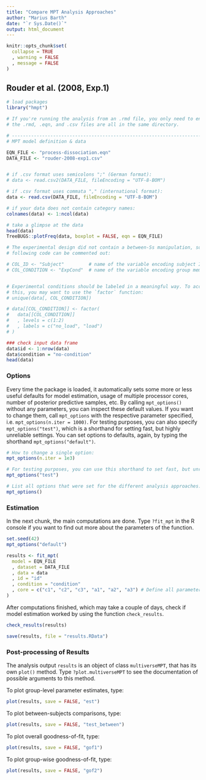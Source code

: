 ```yaml
---
title: "Compare MPT Analysis Approaches"
author: "Marius Barth"
date: "`r Sys.Date()`"
output: html_document
---
```


```r
knitr::opts_chunk$set(
  collapse = TRUE
  , warning = FALSE
  , message = FALSE
)
```


## Rouder et al. (2008, Exp.1)

```r
# load packages
library("hmpt")

# If you're running the analysis from an .rmd file, you only need to ensure that
# the .rmd, .eqn, and .csv files are all in the same directory.

# ------------------------------------------------------------------------------
# MPT model definition & data

EQN_FILE <- "process-dissociation.eqn"
DATA_FILE <- "rouder-2008-exp1.csv"


# if .csv format uses semicolons ";" (German format):
# data <- read.csv2(DATA_FILE, fileEncoding = "UTF-8-BOM")

# if .csv format uses commata "," (international format):
data <- read.csv(DATA_FILE, fileEncoding = "UTF-8-BOM")

# if your data does not contain category names:
colnames(data) <- 1:ncol(data) 

# take a glimpse at the data
head(data)
TreeBUGS::plotFreq(data, boxplot = FALSE, eqn = EQN_FILE)

# The experimental design did not contain a between-Ss manipulation, so the
# following code can be commented out:

# COL_ID <- "Subject"         # name of the variable encoding subject ID
# COL_CONDITION <- "ExpCond"  # name of the variable encoding group membership


# Experimental conditions should be labeled in a meaningful way. To accomplish
# this, you may want to use the `factor` function:
# unique(data[, COL_CONDITION])

# data[[COL_CONDITION]] <- factor(
#   data[[COL_CONDITION]]
#   , levels = c(1:2)
#   , labels = c("no_load", "load")
# )

### check input data frame
data$id <- 1:nrow(data)
data$condition = "no-condition"
head(data)
```

### Options

Every time the package is loaded, it automatically sets some more
or less useful defaults for model estimation, usage of multiple processor cores,
number of posterior predictive samples, etc.
By calling `mpt_options()` without any parameters, you can inspect these default values.
If you want to change them, call `mpt_options` with the respective parameter specified, i.e. `mpt_options(n.iter = 1000)`.
For testing purposes, you can also specify `mpt_options("test")`, which is a shorthand for setting fast, but highly unreliable settings.
You can set options to defaults, again, by typing the shorthand `mpt_options("default")`.

```r
# How to change a single option:
mpt_options(n.iter = 1e3)

# For testing purposes, you can use this shorthand to set fast, but unreliable options:
mpt_options("test")

# List all options that were set for the different analysis approaches:
mpt_options()
```

### Estimation

In the next chunk, the main computations are done.
Type `?fit_mpt` in the R console if you want to find out more about the parameters of the function.

```r
set.seed(42)
mpt_options("default")
```

```r
results <- fit_mpt(
  model = EQN_FILE
  , dataset = DATA_FILE
  , data = data
  , id = "id"
  , condition = "condition"
  , core = c("c1", "c2", "c3", "a1", "a2", "a3") # Define all parameters as core
)
```

After computations finished, which may take a couple of days, check if model estimation worked by using the function `check_results`.

```r
check_results(results)
```

```r
save(results, file = "results.RData")
```



### Post-processing of Results


The analysis output `results` is an object of class `multiverseMPT`, that has its own `plot()` method.
Type `?plot.multiverseMPT` to see the documentation of possible arguments to this method.

To plot group-level parameter estimates, type:

```r
plot(results, save = FALSE, "est")
```

To plot between-subjects comparisons, type:

```r
plot(results, save = FALSE, "test_between")
```

To plot overall goodness-of-fit, type:

```r
plot(results, save = FALSE, "gof1")
```

To plot group-wise goodness-of-fit, type:

```r
plot(results, save = FALSE, "gof2")
```
